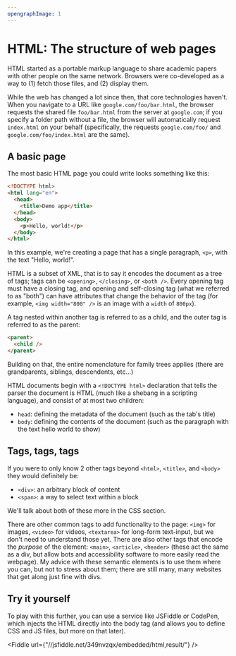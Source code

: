 ```yaml
---
opengraphImage: 1
---
```



# HTML: The structure of web pages

HTML started as a portable markup language to share academic papers with other people on the same network. Browsers were co-developed as a way to (1) fetch those files, and (2) display them. 

While the web has changed a lot since then, that core technologies haven't. When you navigate to a URL like `google.com/foo/bar.html`, the browser requests the shared file `foo/bar.html` from the server at `google.com`; if you specify a folder path without a file, the browser will automatically request `index.html` on your behalf (specifically, the requests `google.com/foo/` and `google.com/foo/index.html` are the same).

## A basic page

The most basic HTML page you could write looks something like this:

```html
<!DOCTYPE html>
<html lang="en">
  <head>
    <title>Demo app</title>
  </head>
  <body>
    <p>Hello, world!</p>
  </body>
</html>
```

In this example, we're creating a page that has a single paragraph, `<p>`, with the text "Hello, world!".

HTML is a subset of XML, that is to say it encodes the document as a tree of tags; tags can be `<opening>`, `</closing>`, or `<both />`. Every opening tag must have a closing tag, and opening and self-closing tag (what we referred to as "both") can have attributes that change the behavior of the tag (for example, `<img width="800" />` is an image with a `width` of `800px`). 

A tag nested within another tag is referred to as a child, and the outer tag is referred to as the parent:

```html
<parent>
  <child />
</parent>
```

Building on that, the entire nomenclature for family trees applies (there are grandparents, siblings, descendents, etc...)

HTML documents begin with a `<!DOCTYPE html>` declaration that tells the parser the document is HTML (much like a shebang in a scripting language), and consist of at most two children:

- `head`: defining the metadata of the document (such as the tab's title)
- `body`: defining the contents of the document (such as the paragraph with the text hello world to show)

## Tags, tags, tags

If you were to only know 2 other tags beyond `<html>`, `<title>`, and `<body>` they would definitely be:

- `<div>`: an arbitrary block of content
- `<span>`: a way to select text within a block

We'll talk about both of these more in the CSS section.

There are other common tags to add functionality to the page: `<img>` for images, `<video>` for videos, `<textarea>` for long-form text-input, but we don't need to understand those yet. There are also other tags that encode the *purpose* of the element: `<main>`, `<article>`, `<header>` (these act the same as a div, but allow bots and accessibility software to more easily read the webpage). My advice with these semantic elements is to use them where you can, but not to stress about them; there are still many, many websites that get along just fine with divs. 

## Try it yourself

To play with this further, you can use a service like JSFiddle or CodePen, which injects the HTML directly into the body tag (and allows you to define CSS and JS files, but more on that later). 

<Fiddle url={"//jsfiddle.net/349nvzqx/embedded/html,result/"} />